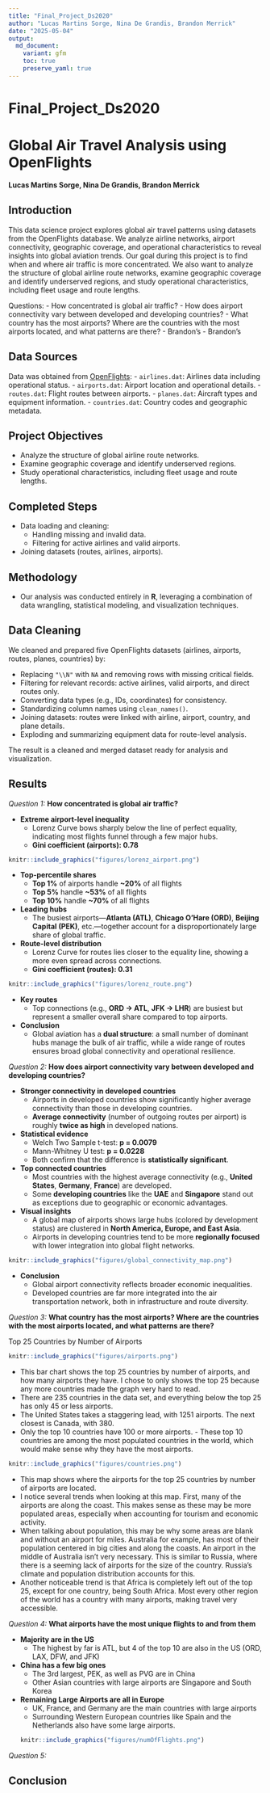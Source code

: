 ```yaml
---
title: "Final_Project_Ds2020"
author: "Lucas Martins Sorge, Nina De Grandis, Brandon Merrick"
date: "2025-05-04"
output: 
  md_document:
    variant: gfm
    toc: true
    preserve_yaml: true
---
```


# Final_Project_Ds2020

# Global Air Travel Analysis using OpenFlights

**Lucas Martins Sorge, Nina De Grandis, Brandon Merrick**

## Introduction

This data science project explores global air travel patterns using datasets from the OpenFlights database. We analyze airline networks, airport connectivity, geographic coverage, and operational characteristics to reveal insights into global aviation trends. Our goal during this project is to find when and where air traffic is more concentrated. We also want to analyze the structure of global airline route networks, examine geographic coverage and identify underserved regions, and study operational characteristics, including fleet usage and route lengths.

Questions: - How concentrated is global air traffic? - How does airport connectivity vary between developed and developing countries? - What country has the most airports? Where are the countries with the most airports located, and what patterns are there? - Brandon's - Brandon's

## Data Sources

Data was obtained from [OpenFlights](https://openflights.org/data.php): - `airlines.dat`: Airlines data including operational status. - `airports.dat`: Airport location and operational details. - `routes.dat`: Flight routes between airports. - `planes.dat`: Aircraft types and equipment information. - `countries.dat`: Country codes and geographic metadata.

## Project Objectives

-   Analyze the structure of global airline route networks.
-   Examine geographic coverage and identify underserved regions.
-   Study operational characteristics, including fleet usage and route lengths.

## Completed Steps

-   Data loading and cleaning:
    -   Handling missing and invalid data.
    -   Filtering for active airlines and valid airports.
-   Joining datasets (routes, airlines, airports).

## Methodology

-   Our analysis was conducted entirely in **R**, leveraging a combination of data wrangling, statistical modeling, and visualization techniques.

## Data Cleaning

We cleaned and prepared five OpenFlights datasets (airlines, airports, routes, planes, countries) by:

-   Replacing `"\\N"` with `NA` and removing rows with missing critical fields.
-   Filtering for relevant records: active airlines, valid airports, and direct routes only.
-   Converting data types (e.g., IDs, coordinates) for consistency.
-   Standardizing column names using `clean_names()`.
-   Joining datasets: routes were linked with airline, airport, country, and plane details.
-   Exploding and summarizing equipment data for route-level analysis.

The result is a cleaned and merged dataset ready for analysis and visualization.

## Results

*Question 1:* **How concentrated is global air traffic?**

-   **Extreme airport-level inequality**
    -   Lorenz Curve bows sharply below the line of perfect equality, indicating most flights funnel through a few major hubs.\
    -   **Gini coefficient (airports): 0.78**

```r
knitr::include_graphics("figures/lorenz_airport.png")
```

-   **Top-percentile shares**
    -   **Top 1%** of airports handle **\~20%** of all flights\
    -   **Top 5%** handle **\~53%** of all flights\
    -   **Top 10%** handle **\~70%** of all flights
-   **Leading hubs**
    -   The busiest airports—**Atlanta (ATL)**, **Chicago O’Hare (ORD)**, **Beijing Capital (PEK)**, etc.—together account for a disproportionately large share of global traffic.
-   **Route-level distribution**
    -   Lorenz Curve for routes lies closer to the equality line, showing a more even spread across connections.\
    -   **Gini coefficient (routes): 0.31**

```r
knitr::include_graphics("figures/lorenz_route.png")
```

-   **Key routes**
    -   Top connections (e.g., **ORD → ATL**, **JFK → LHR**) are busiest but represent a smaller overall share compared to top airports.
-   **Conclusion**
    -   Global aviation has a **dual structure**: a small number of dominant hubs manage the bulk of air traffic, while a wide range of routes ensures broad global connectivity and operational resilience.

*Question 2:* **How does airport connectivity vary between developed and developing countries?**

-   **Stronger connectivity in developed countries**
    -   Airports in developed countries show significantly higher average connectivity than those in developing countries.
    -   **Average connectivity** (number of outgoing routes per airport) is roughly **twice as high** in developed nations.
-   **Statistical evidence**
    -   Welch Two Sample t-test: **p = 0.0079**
    -   Mann-Whitney U test: **p = 0.0228**
    -   Both confirm that the difference is **statistically significant**.
-   **Top connected countries**
    -   Most countries with the highest average connectivity (e.g., **United States**, **Germany**, **France**) are developed.
    -   Some **developing countries** like the **UAE** and **Singapore** stand out as exceptions due to geographic or economic advantages.
-   **Visual insights**
    -   A global map of airports shows large hubs (colored by development status) are clustered in **North America, Europe, and East Asia**.
    -   Airports in developing countries tend to be more **regionally focused** with lower integration into global flight networks.

```r
knitr::include_graphics("figures/global_connectivity_map.png")
```

-   **Conclusion**
    -   Global airport connectivity reflects broader economic inequalities.
    -   Developed countries are far more integrated into the air transportation network, both in infrastructure and route diversity.

*Question 3:* **What country has the most airports? Where are the countries with the most airports located, and what patterns are there?**

Top 25 Countries by Number of Airports

```r
knitr::include_graphics("figures/airports.png")
```

-   This bar chart shows the top 25 countries by number of airports, and how many airports they have. I chose to only shows the top 25 because any more countries made the graph very hard to read.
-   There are 235 countries in the data set, and everything below the top 25 has only 45 or less airports.
-   The United States takes a staggering lead, with 1251 airports. The next closest is Canada, with 380.
-   Only the top 10 countries have 100 or more airports. - These top 10 countries are among the most populated countries in the world, which would make sense why they have the most airports.

```r
knitr::include_graphics("figures/countries.png")
```

-   This map shows where the airports for the top 25 countries by number of airports are located.
-   I notice several trends when looking at this map. First, many of the airports are along the coast. This makes sense as these may be more populated areas, especially when accounting for tourism and economic activity.
-   When talking about population, this may be why some areas are blank and without an airport for miles. Australia for example, has most of their population centered in big cities and along the coasts. An airport in the middle of Australia isn't very necessary. This is similar to Russia, where there is a seeming lack of airports for the size of the country. Russia's climate and population distribution accounts for this.
-   Another noticeable trend is that Africa is completely left out of the top 25, except for one country, being South Africa. Most every other region of the world has a country with many airports, making travel very accessible.

*Question 4:* **What airports have the most unique flights to and from them**

- **Majority are in the US**
  - The highest by far is ATL, but 4 of the top 10 are also in the US (ORD, LAX, DFW, and JFK)

- **China has a few big ones**
  - The 3rd largest, PEK, as well as PVG are in China
  - Other Asian countries with large airports are Singapore and South Korea
  
- **Remaining Large Airports are all in Europe**
  - UK, France, and Germany are the main countries with large airports
  - Surrounding Western European countries like Spain and the Netherlands also have some large airports.
```r
knitr::include_graphics("figures/numOfFlights.png")
```

*Question 5:*

## Conclusion
